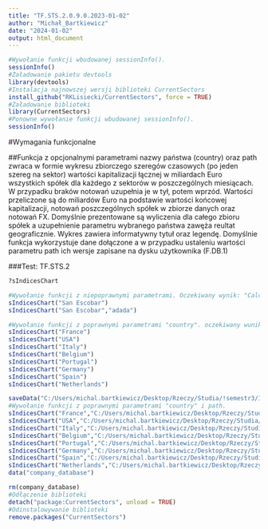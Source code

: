 ---
title: "TF.STS.2.0.9.0.2023-01-02"
author: "Michał_Bartkiewicz"
date: "2024-01-02"
output: html_document
---

```{r}
#Wywołanie funkcji wbudowanej sessionInfo().
sessionInfo()
#Załadowanie pakietu devtools
library(devtools)
#Instalacja najnowszej wersji biblioteki CurrentSectors
install_github("RKLisiecki/CurrentSectors", force = TRUE)
#Załadowanie biblioteki 
library(CurrentSectors)
#Ponowne wywołanie funkcji wbudowanej sessionInfo().
sessionInfo()
```

#Wymagania funkcjonalne 

##Funkcja z opcjonalnymi parametrami nazwy państwa (country) oraz path zwraca w formie wykresu zbiorczego szeregów czasowych (po jeden szereg na sektor) wartości kapitalizacji łącznej w miliardach Euro wszystkich spółek dla każdego z sektorów w poszczególnych miesiącach. W przypadku braków notowań uzupełnia je w tył, potem wprzód. Wartości przeliczone są do miliardów Euro na podstawie wartości końcowej kapitalizacji, notowań poszczególnych spółek w zbiorze danych oraz notowań FX. Domyślnie prezentowane są wyliczenia dla całego zbioru spółek a uzupełnienie parametru wybranego państwa zawęża reultat geograficznie. Wykres zawiera informatywny tytuł oraz legendę. Domyślnie funkcja wykorzystuje dane dołączone a w przypadku ustaleniu wartości parametru path ich wersje zapisane na dysku użytkownika (F.DB.1)

###Test: TF.STS.2

```{r}
?sIndicesChart
```

```{r}
#Wywołanie funkcji z niepoprawnymi parametrami. Oczekiwany wynik: "Calculation of sector capitalizations was unsuccesful" i "Plot creation was unsuccesful"
sIndicesChart("San Escobar")
sIndicesChart("San Escobar","adada")
```

```{r}
#Wywołanie funkcji z poprawnymi parametrami "country". oczekiwany wunik: wykres szeregów czasowych wartości kapitalizacji łącznej w miliardach Euro wszystkich spółek dla każdego z sektorów w poszczególnych miesiącach.
sIndicesChart("France")
sIndicesChart("USA")
sIndicesChart("Italy")
sIndicesChart("Belgium")
sIndicesChart("Portugal")
sIndicesChart("Germany")
sIndicesChart("Spain")
sIndicesChart("Netherlands")
```

```{r}
saveData("C:/Users/michal.bartkiewicz/Desktop/Rzeczy/Studia/!semestr3/Inżynieria oprogramowania/CurrentSectors-master/tests/saveData/")
#Wywołanie funkcji z poprawnymi parametrami "country" i path.
sIndicesChart("France","C:/Users/michal.bartkiewicz/Desktop/Rzeczy/Studia/!semestr3/Inżynieria oprogramowania/CurrentSectors-master/tests/saveData/")
sIndicesChart("USA","C:/Users/michal.bartkiewicz/Desktop/Rzeczy/Studia/!semestr3/Inżynieria oprogramowania/CurrentSectors-master/tests/saveData/")
sIndicesChart("Italy","C:/Users/michal.bartkiewicz/Desktop/Rzeczy/Studia/!semestr3/Inżynieria oprogramowania/CurrentSectors-master/tests/saveData/")
sIndicesChart("Belgium","C:/Users/michal.bartkiewicz/Desktop/Rzeczy/Studia/!semestr3/Inżynieria oprogramowania/CurrentSectors-master/tests/saveData/")
sIndicesChart("Portugal","C:/Users/michal.bartkiewicz/Desktop/Rzeczy/Studia/!semestr3/Inżynieria oprogramowania/CurrentSectors-master/tests/saveData/")
sIndicesChart("Germany","C:/Users/michal.bartkiewicz/Desktop/Rzeczy/Studia/!semestr3/Inżynieria oprogramowania/CurrentSectors-master/tests/saveData/")
sIndicesChart("Spain","C:/Users/michal.bartkiewicz/Desktop/Rzeczy/Studia/!semestr3/Inżynieria oprogramowania/CurrentSectors-master/tests/saveData/")
sIndicesChart("Netherlands","C:/Users/michal.bartkiewicz/Desktop/Rzeczy/Studia/!semestr3/Inżynieria oprogramowania/CurrentSectors-master/tests/saveData/")
data("company_database")
```

```{r}
rm(company_database)
#Odłączenie biblioteki
detach("package:CurrentSectors", unload = TRUE)
#Odinstalowywanie biblioteki
remove.packages("CurrentSectors")
```

